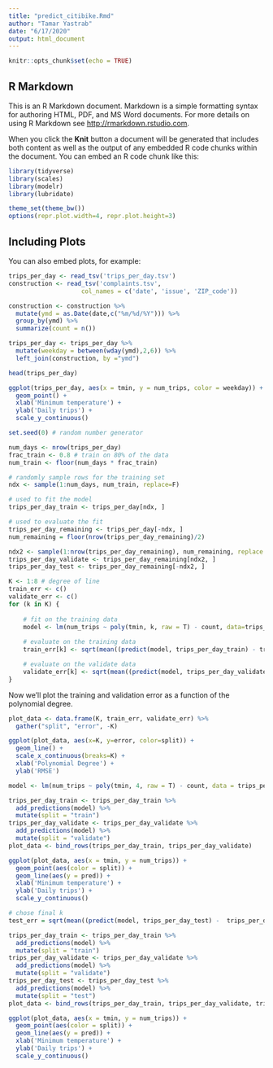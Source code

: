 ---
title: "predict_citibike.Rmd"
author: "Tamar Yastrab"
date: "6/17/2020"
output: html_document
---

```{r setup, include=FALSE}
knitr::opts_chunk$set(echo = TRUE)
```

## R Markdown

This is an R Markdown document. Markdown is a simple formatting syntax for authoring HTML, PDF, and MS Word documents. For more details on using R Markdown see <http://rmarkdown.rstudio.com>.

When you click the **Knit** button a document will be generated that includes both content as well as the output of any embedded R code chunks within the document. You can embed an R code chunk like this:

```{r setup, include=FALSE}
library(tidyverse)
library(scales)
library(modelr)
library(lubridate)

theme_set(theme_bw())
options(repr.plot.width=4, repr.plot.height=3)
```

## Including Plots

You can also embed plots, for example:

```{r load-data}

trips_per_day <- read_tsv('trips_per_day.tsv')
construction <- read_tsv('complaints.tsv',
                    col_names = c('date', 'issue', 'ZIP_code'))

construction <- construction %>% 
  mutate(ymd = as.Date(date,c("%m/%d/%Y"))) %>% 
  group_by(ymd) %>% 
  summarize(count = n())

trips_per_day <- trips_per_day %>%  
  mutate(weekday = between(wday(ymd),2,6)) %>% 
  left_join(construction, by ="ymd")

head(trips_per_day)  

```

```{r graph-data}
ggplot(trips_per_day, aes(x = tmin, y = num_trips, color = weekday)) +
  geom_point() +
  xlab('Minimum temperature') +
  ylab('Daily trips') +
  scale_y_continuous()
```


```{r Shuffle-data and validation-split}
set.seed(0) # random number generator 

num_days <- nrow(trips_per_day)
frac_train <- 0.8 # train on 80% of the data
num_train <- floor(num_days * frac_train)

# randomly sample rows for the training set 
ndx <- sample(1:num_days, num_train, replace=F)

# used to fit the model
trips_per_day_train <- trips_per_day[ndx, ] 

# used to evaluate the fit
trips_per_day_remaining <- trips_per_day[-ndx, ]
num_remaining = floor(nrow(trips_per_day_remaining)/2)

ndx2 <- sample(1:nrow(trips_per_day_remaining), num_remaining, replace = F)
trips_per_day_validate <- trips_per_day_remaining[ndx2, ]
trips_per_day_test <- trips_per_day_remaining[-ndx2, ] 

```


```{r fit polynomial for each degree }
K <- 1:8 # degree of line
train_err <- c()
validate_err <- c()
for (k in K) {
  
    # fit on the training data
    model <- lm(num_trips ~ poly(tmin, k, raw = T) - count, data=trips_per_day_train)
    
    # evaluate on the training data
    train_err[k] <- sqrt(mean((predict(model, trips_per_day_train) - trips_per_day_train$num_trips)^2))

    # evaluate on the validate data
    validate_err[k] <- sqrt(mean((predict(model, trips_per_day_validate) - trips_per_day_validate$num_trips)^2))
}
```

Now we'll plot the training and validation error as a function of the polynomial degree.
```{r }
plot_data <- data.frame(K, train_err, validate_err) %>%
  gather("split", "error", -K)

ggplot(plot_data, aes(x=K, y=error, color=split)) +
  geom_line() +
  scale_x_continuous(breaks=K) +
  xlab('Polynomial Degree') +
  ylab('RMSE')
```

```{r }
model <- lm(num_trips ~ poly(tmin, 4, raw = T) - count, data = trips_per_day_train)

trips_per_day_train <- trips_per_day_train %>%
  add_predictions(model) %>%
  mutate(split = "train")
trips_per_day_validate <- trips_per_day_validate %>%
  add_predictions(model) %>%
  mutate(split = "validate")
plot_data <- bind_rows(trips_per_day_train, trips_per_day_validate)

ggplot(plot_data, aes(x = tmin, y = num_trips)) +
  geom_point(aes(color = split)) +
  geom_line(aes(y = pred)) +
  xlab('Minimum temperature') +
  ylab('Daily trips') +
  scale_y_continuous()

```

```{r test-data }
# chose final k
test_err = sqrt(mean((predict(model, trips_per_day_test) -  trips_per_day_test$num_trips)^2))

trips_per_day_train <- trips_per_day_train %>%
  add_predictions(model) %>%
  mutate(split = "train")
trips_per_day_validate <- trips_per_day_validate %>%
  add_predictions(model) %>%
  mutate(split = "validate")
trips_per_day_test <- trips_per_day_test %>%
  add_predictions(model) %>%
  mutate(split = "test")
plot_data <- bind_rows(trips_per_day_train, trips_per_day_validate, trips_per_day_test)

ggplot(plot_data, aes(x = tmin, y = num_trips)) +
  geom_point(aes(color = split)) +
  geom_line(aes(y = pred)) +
  xlab('Minimum temperature') +
  ylab('Daily trips') +
  scale_y_continuous()

```
